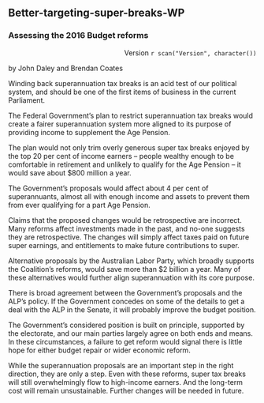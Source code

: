 ## Better-targeting-super-breaks-WP
### Assessing the 2016 Budget reforms 

<p style="text-align: right;">Version `r scan("Version", character())`</p>

by John Daley and Brendan Coates

Winding back superannuation tax breaks is an acid test of our political system, and should be one of the first items of business in the current Parliament.

The Federal Government’s plan to restrict superannuation tax breaks would create a fairer superannuation system more aligned to its purpose of providing income to supplement the Age Pension.

The plan would not only trim overly generous super tax breaks enjoyed by the top 20 per cent of income earners – people wealthy enough to be comfortable in retirement and unlikely to qualify for the Age Pension – it would save about $800 million a year.

The Government’s proposals would affect about 4 per cent of superannuants, almost all with enough income and assets to prevent them from ever qualifying for a part Age Pension.

Claims that the proposed changes would be retrospective are incorrect. Many reforms affect investments made in the past, and no-one suggests they are retrospective. The changes will simply affect taxes paid on future super earnings, and entitlements to make future contributions to super.

Alternative proposals by the Australian Labor Party, which broadly supports the Coalition’s reforms, would save more than $2 billion a year. Many of these alternatives would further align superannuation with its core purpose.

There is broad agreement between the Government’s proposals and the ALP’s policy. If the Government concedes on some of the details to get a deal with the ALP in the Senate, it will probably improve the budget position.

The Government’s considered position is built on principle, supported by the electorate, and our main parties largely agree on both ends and means. In these circumstances, a failure to get reform would signal there is little hope for either budget repair or wider economic reform.

While the superannuation proposals are an important step in the right direction, they are only a step. Even with these reforms, super tax breaks will still overwhelmingly flow to high-income earners. And the long-term cost will remain unsustainable. Further changes will be needed in future.





